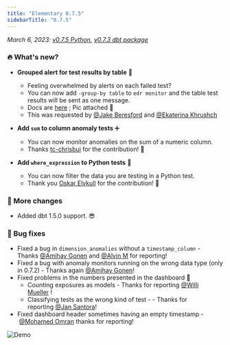 ```yaml
---
title: "Elementary 0.7.5"
sidebarTitle: "0.7.5"
---
```


_March 6, 2023: [v0.7.5 Python](https://github.com/elementary-data/elementary/releases/tag/v0.7.5), [v0.7.3 dbt package](https://github.com/elementary-data/dbt-data-reliability/releases/tag/0.7.3)_

### 🔥 What's new?

- **Grouped alert for test results by table** 🤝
  - Feeling overwhelmed by alerts on each failed test?
  - You can now add `-group-by table` to `edr monitor` and the table test results will be sent as one message.
  - Docs are [here](/quickstart/send-slack-alerts#notification-settings-decide-how-you-want-to-get-your-alerts) ; Pic attached 📸
  - This was requested by [@Jake Beresford](https://elementary-community.slack.com/team/U03BN2E93SQ) and [@Ekaterina Khrushch](https://elementary-community.slack.com/team/U03PVN83DC2)

- **Add `sum` to column anomaly tests** ➕
  - You can now monitor anomalies on the sum of a numeric column.
  - Thanks [tc-chrisbui](https://github.com/tc-chrisbui) for the contribution! 🤩

- **Add `where_expression` to Python tests** 🟰
  - You can now filter the data you are testing in a Python test.
  - Thank you [Oskar Elvkull](https://github.com/Deathfireofdoom) for the contribution! 🤩


### 💫 More changes
- Added dbt 1.5.0 support. 😎


### 🐞 Bug fixes

- Fixed a bug in `dimension_anomalies` without a `timestamp_column` - Thanks [@Amihay Gonen](https://elementary-community.slack.com/team/U031P4UGEFK) and [@Alvin M](https://elementary-community.slack.com/team/U04HWDV7D4P) for reporting!
- Fixed a bug with anomaly monitors running on the wrong data type (only in 0.7.2) - Thanks again [@Amihay Gonen](https://elementary-community.slack.com/team/U031P4UGEFK)!
- Fixed problems in the numbers presented in the dashboard 🔢
  - Counting exposures as models - Thanks for reporting [@Willi Mueller](https://elementary-community.slack.com/team/U04NG6HNZC4) !
  - Classifying tests as the wrong kind of test - - Thanks for reporting [@Jan Santora](https://elementary-community.slack.com/team/U03TESH0JSD)!
- Fixed dashboard header sometimes having an empty timestamp - [@Mohamed Omran](https://elementary-community.slack.com/team/U04RBFR5VDK) thanks for reporting!

<Frame>
  <img
    src="/pics/group-alert-by-table.png"
    alt="Demo"
  />
</Frame>
